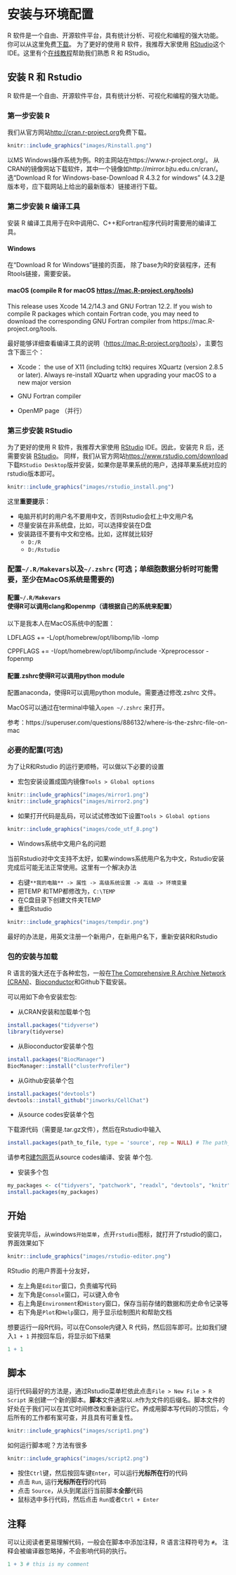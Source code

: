 # 安装与环境配置 {#baseR-install}

R 软件是一个自由、开源软件平台，具有统计分析、可视化和编程的强大功能。
你可以从这里免费[下载](https://cloud.r-project.org)。 为了更好的使用 R 软件，我推荐大家使用 [RStudio](https://www.rstudio.com/products/rstudio)这个 IDE。这里有个[在线教程](https://www.rstudio.com/online-learning/)帮助我们熟悉 R 和 RStudio。


## 安装 R 和 Rstudio

R 软件是一个自由、开源软件平台，具有统计分析、可视化和编程的强大功能。


### 第一步安装 R

我们从官方网站[http://cran.r-project.org](https://cloud.r-project.org)免费下载。


```r
knitr::include_graphics("images/Rinstall.png")
```
以MS Windows操作系统为例。R的主网站在https://www.r-project.org/。 从CRAN的镜像网站下载软件，其中一个镜像如http://mirror.bjtu.edu.cn/cran/。 选“Download R for Windows-base-Download R 4.3.2 for windows” (4.3.2是版本号，应下载网站上给出的最新版本）链接进行下载。

### 第二步安装 R 编译工具
安装 R 编译工具用于在R中调用C、C++和Fortran程序代码时需要用的编译工具。

#### Windows
在“Download R for Windows”链接的页面， 除了base为R的安装程序，还有Rtools链接，需要安装。

#### macOS (compile R for macOS <https://mac.R-project.org/tools>)
This release uses Xcode 14.2/14.3 and GNU Fortran 12.2. If you wish to compile R packages which contain Fortran code, you may need to download the corresponding GNU Fortran compiler from https://mac.R-project.org/tools. 

最好能够详细查看编译工具的说明（<https://mac.R-project.org/tools>），主要包含下面三个：

 - Xcode： the use of X11 (including tcltk) requires XQuartz (version 2.8.5 or later). Always re-install XQuartz when upgrading your macOS to a new major version
 
 - GNU Fortran compiler
 
 - OpenMP page （并行）


### 第三步安装 RStudio

为了更好的使用 R 软件，我推荐大家使用 [RStudio](https://www.rstudio.com/products/rstudio) IDE。因此，安装完 R 后，还需要安装 [RStudio](https://www.rstudio.com/products/rstudio)。
同样，我们从官方网站[https://www.rstudio.com/download](https://www.rstudio.com/download)下载`RStudio Desktop`版并安装，如果你是苹果系统的用户，选择苹果系统对应的rstudio版本即可。

```r
knitr::include_graphics("images/rstudio_install.png")
```


::: {.rmdnote}
这里**重要提示**：

- 电脑开机时的用户名不要用中文，否则Rstudio会杠上中文用户名
- 尽量安装在非系统盘，比如，可以选择安装在D盘
- 安装路径不要有中文和空格。比如，这样就比较好
   - `D:/R`
   - `D:/Rstudio`

:::

### 配置`~/.R/Makevars`以及`~/.zshrc` (可选；单细胞数据分析时可能需要，至少在MacOS系统是需要的)
#### 配置`~/.R/Makevars`使得R可以调用clang和openmp（请根据自己的系统来配置）
以下是我本人在MacOS系统中的配置：

LDFLAGS += -L/opt/homebrew/opt/libomp/lib -lomp

CPPFLAGS += -I/opt/homebrew/opt/libomp/include -Xpreprocessor -fopenmp

#### 配置.zshrc使得R可以调用python module
配置anaconda，使得R可以调用python module。需要通过修改.zshrc 文件。

MacOS可以通过在terminal中输入`open ~/.zshrc ` 来打开。

参考：https://superuser.com/questions/886132/where-is-the-zshrc-file-on-mac


### 必要的配置(可选)

为了让R和Rstudio 的运行更顺畅，可以做以下必要的设置

- 宏包安装设置成国内镜像`Tools > Global options`

```r
knitr::include_graphics("images/mirror1.png")
knitr::include_graphics("images/mirror2.png")
```

- 如果打开代码是乱码，可以试试修改如下设置`Tools > Global options`

```r
knitr::include_graphics("images/code_utf_8.png")
```

- Windows系统中文用户名的问题

::: {.rmdnote}

当前Rstudio对中文支持不太好，如果windows系统用户名为中文，Rstudio安装完成后可能无法正常使用。这里有一个解决办法

- 右键`**我的电脑** -> 属性 -> 高级系统设置 -> 高级 -> 环境变量`
- 把TEMP 和TMP都修改为，`C:\TEMP`
- 在C盘目录下创建文件夹TEMP
- 重启Rstudio 

:::

```r
knitr::include_graphics("images/tempdir.png")
```

最好的办法是，用英文注册一个新用户，在新用户名下，重新安装R和Rstudio

### 包的安装与加载

R 语言的强大还在于各种宏包，一般在[The Comprehensive R Archive Network (CRAN)](https://cran.r-project.org)、[Bioconductor](https://bioconductor.org/install/)和Github下载安装。

可以用如下命令安装宏包:

- 从CRAN安装和加载单个包
```r
install.packages("tidyverse")
library(tidyverse)
```

- 从Bioconductor安装单个包
```r
install.packages("BiocManager")
BiocManager::install("clusterProfiler")
```

- 从Github安装单个包
```r
install.packages("devtools")
devtools::install_github("jinworks/CellChat")
```

- 从source codes安装单个包

下载源代码（需要是.tar.gz文件），然后在Rstudio中输入
```r
install.packages(path_to_file, type = 'source', rep = NULL) # The path_to_file would represent the full path and file name
```

请参考[R建包网页](https://kbroman.org/pkg_primer/pages/build.html)从source codes编译、安装 单个包.

- 安装多个包
```r
my_packages <- c("tidyvers", "patchwork", "readxl", "devtools", "knitr")
install.packages(my_packages)
```


## 开始 

安装完毕后，从windows`开始菜单`，点开`rstudio`图标，就打开了rstudio的窗口，界面效果如下

```r
knitr::include_graphics("images/rstudio-editor.png")
```



RStudio 的用户界面十分友好，

- 左上角是`Editor`窗口，负责编写代码
- 左下角是`Console`窗口，可以键入命令
- 右上角是`Environment`和`History`窗口，保存当前存储的数据和历史命令记录等
- 右下角是`Plot`和`Help`窗口，用于显示绘制图片和帮助文档

想要运行一段R代码，可以在Console内键入 R 代码，然后回车即可。比如我们键入`1 + 1` 并按回车后，将显示如下结果
```r
1 + 1
```




## 脚本

运行代码最好的方法是，通过Rstudio菜单栏依此点击`File > New File > R Script` 来创建一个新的脚本。**脚本**文件通常以`.R`作为文件的后缀名。脚本文件的好处在于我们可以在其它时间修改和重新运行它。养成用脚本写代码的习惯后，今后所有的工作都有案可查，并且具有可重复性。

```r
knitr::include_graphics("images/script1.png")
```


如何运行脚本呢？方法有很多

  
```r
knitr::include_graphics("images/script2.png")
```

- 按住`Ctrl`键，然后按回车键`Enter`，可以运行**光标所在行**的代码
- 点击 `Run`, 运行**光标所在行**的代码
- 点击 `Source`，从头到尾运行当前脚本**全部**代码
- 鼠标选中多行代码，然后点击 `Run`或者`Ctrl + Enter`


## 注释

可以让阅读者更易理解代码，一般会在脚本中添加注释，R 语言注释符号为 `#`。 注释会被编译器忽略掉，不会影响代码的执行。

```r
1 + 3 # this is my comment
```
